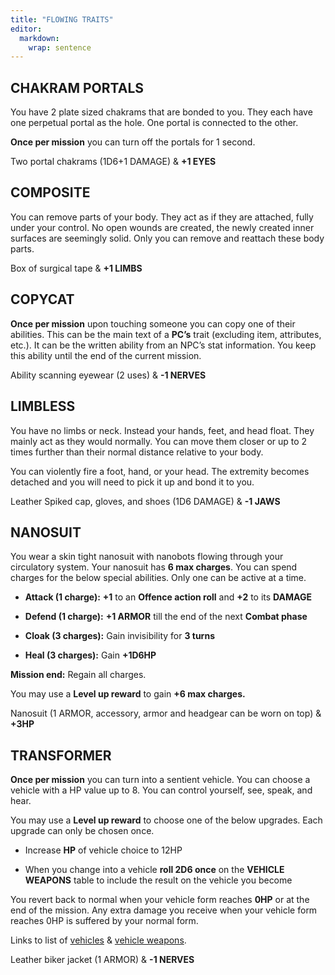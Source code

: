 ```yaml
---
title: "FLOWING TRAITS"
editor: 
  markdown: 
    wrap: sentence
---
```


## **CHAKRAM PORTALS** 

You have 2 plate sized chakrams that are bonded to you.
They each have one perpetual portal as the hole.
One portal is connected to the other.

**Once per mission** you can turn off the portals for 1 second.

Two portal chakrams (1D6+1 DAMAGE) & **+1 EYES**

## **COMPOSITE** 

You can remove parts of your body.
They act as if they are attached, fully under your control.
No open wounds are created, the newly created inner surfaces are seemingly solid.
Only you can remove and reattach these body parts.

Box of surgical tape & **+1 LIMBS**

## **COPYCAT**

**Once per mission** upon touching someone you can copy one of their abilities.
This can be the main text of a **PC’s** trait (excluding item, attributes, etc.).
It can be the written ability from an NPC’s stat information.
You keep this ability until the end of the current mission.

Ability scanning eyewear (2 uses) & **-1 NERVES**

## **LIMBLESS** 

You have no limbs or neck.
Instead your hands, feet, and head float.
They mainly act as they would normally.
You can move them closer or up to 2 times further than their normal distance relative to your body.

You can violently fire a foot, hand, or your head.
The extremity becomes detached and you will need to pick it up and bond it to you.

Leather Spiked cap, gloves, and shoes (1D6 DAMAGE) & **-1 JAWS**

## **NANOSUIT** 

You wear a skin tight nanosuit with nanobots flowing through your circulatory system.
Your nanosuit has **6 max charges**.
You can spend charges for the below special abilities.
Only one can be active at a time.

-   **Attack (1 charge):** **+1** to an **Offence action roll** and **+2** to its **DAMAGE**

-   **Defend (1 charge):** **+1 ARMOR** till the end of the next **Combat phase**

-   **Cloak (3 charges):** Gain invisibility for **3 turns**

-   **Heal (3 charges):** Gain **+1D6HP**

**Mission end:** Regain all charges.

You may use a **Level up reward** to gain **+6 max charges.**

Nanosuit (1 ARMOR, accessory, armor and headgear can be worn on top) & **+3HP**

## **TRANSFORMER** 

**Once per mission** you can turn into a sentient vehicle.
You can choose a vehicle with a HP value up to 8.
You can control yourself, see, speak, and hear.

You may use a **Level up reward** to choose one of the below upgrades.
Each upgrade can only be chosen once. 

-   Increase **HP** of vehicle choice to 12HP

-   When you change into a vehicle **roll 2D6 once** on the **VEHICLE WEAPONS** table to include the result on the vehicle you become

You revert back to normal when your vehicle form reaches **0HP** or at the end of the mission.
Any extra damage you receive when your vehicle form reaches 0HP is suffered by your normal form.

Links to list of [vehicles](/RULES/EQUIPMENT.html#vehicles-1) & [vehicle weapons](/RULES/EQUIPMENT.html#vehicle-weapons).

Leather biker jacket (1 ARMOR) & **-1 NERVES**